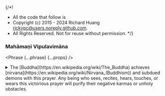{/*!
 * All the code that follow is
 * Copyright (c) 2015 - 2024 Richard Huang <rickypc@users.noreply.github.com>.
 * All Rights Reserved. Not for reuse without permission.
 */}


### Mahāmaṇi Vipulavimāna

<Phrase {...phrase} {...props} />

<details>
  <summary>
    The [Buddha](https://en.wikipedia.org/wiki/The_Buddha) achieves
    [nirvana](https://en.wikipedia.org/wiki/Nirvana_(Buddhism)) and subdued
    demons with this prayer. Any being who sees, recites, hears, touches,
    or wears this victorious prayer will purify their negative karmas
    or unholy obstacles.
  </summary>
  <div>
    <MultiLingual {...phrase} />
  </div>
</details>
